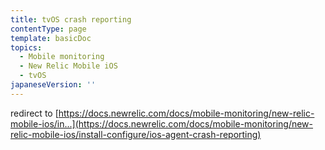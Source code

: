 ```yaml
---
title: tvOS crash reporting
contentType: page
template: basicDoc
topics:
  - Mobile monitoring
  - New Relic Mobile iOS
  - tvOS
japaneseVersion: ''
---
```


redirect to [https://docs.newrelic.com/docs/mobile-monitoring/new-relic-mobile-ios/in...](https://docs.newrelic.com/docs/mobile-monitoring/new-relic-mobile-ios/install-configure/ios-agent-crash-reporting)
